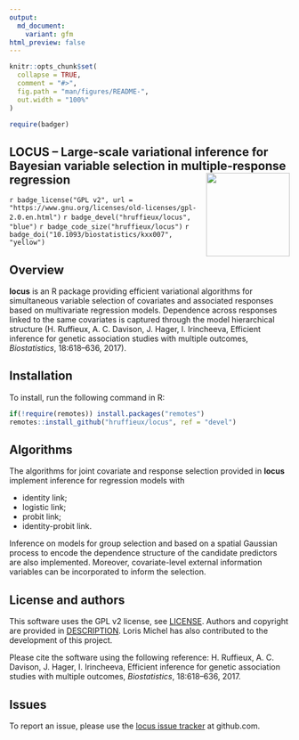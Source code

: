 ```yaml
---
output:
  md_document:
    variant: gfm
html_preview: false
---
```


<!-- README.md is generated from README.Rmd. Please edit that file -->
<!-- First time: run usethis::use_readme_rmd() to create a pre-commit hook that 
prevents from committing if the README.Rmd has changed, but has not been 
re-knitted to generate an updated README.md -->

```r
knitr::opts_chunk$set(
  collapse = TRUE,
  comment = "#>",
  fig.path = "man/figures/README-",
  out.width = "100%"
)
```


```r
require(badger)
```


## LOCUS – Large-scale variational inference for Bayesian variable selection in multiple-response regression  <img src="man/figures/locus_logo.png" align="right" height="150"/>

<!-- Run for the R CMD checks, run usethis::use_github_actions() to set up the pipeline, possibly modify the .yaml file and then: -->
<!-- `r badge_travis("hruffieux/locus")` -->
<!-- `r badge_github_actions("hruffieux/locus")`  -->
`r badge_license("GPL v2", url = "https://www.gnu.org/licenses/old-licenses/gpl-2.0.en.html")`
`r badge_devel("hruffieux/locus", "blue")`
`r badge_code_size("hruffieux/locus")`
`r badge_doi("10.1093/biostatistics/kxx007", "yellow")`

## Overview

**locus** is an R package providing efficient variational algorithms for
simultaneous variable selection of covariates and associated responses based
on multivariate regression models. Dependence across responses linked to the 
same covariates is captured through the model hierarchical structure 
(H. Ruffieux, A. C. Davison, J. Hager, I. Irincheeva, Efficient inference 
for genetic association studies with multiple outcomes, *Biostatistics*, 
18:618–636, 2017). 

## Installation

To install, run the following command in R:

``` r
if(!require(remotes)) install.packages("remotes")
remotes::install_github("hruffieux/locus", ref = "devel")
```

## Algorithms

The algorithms for joint covariate and response selection provided in **locus**
implement inference for regression models with 

* identity link;
* logistic link;
* probit link;
* identity-probit link.

Inference on models for group selection and based on a spatial Gaussian process to 
encode the dependence structure of the candidate predictors are also implemented. 
Moreover, covariate-level external information variables can be incorporated to 
inform the selection.

## License and authors

This software uses the GPL v2 license, see [LICENSE](LICENSE).
Authors and copyright are provided in [DESCRIPTION](DESCRIPTION). Loris Michel
has also contributed to the development of this project.

Please cite the software using the following reference: 
H. Ruffieux, A. C. Davison, J. Hager, I. Irincheeva, Efficient inference 
for genetic association studies with multiple outcomes, *Biostatistics*, 
18:618–636, 2017. 

## Issues

To report an issue, please use the [locus issue tracker](https://github.com/hruffieux/locus/issues) at github.com.

